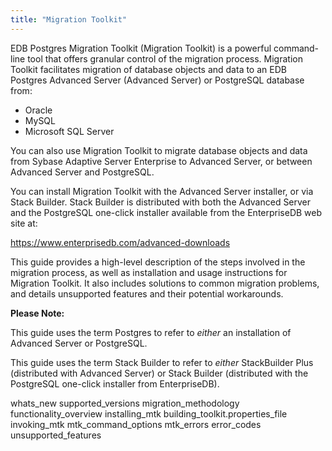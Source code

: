 ```yaml
---
title: "Migration Toolkit"
---
```


<div id="index" class="registered_link"></div>


EDB Postgres Migration Toolkit (Migration Toolkit) is a powerful command-line tool that offers granular control of the migration process. Migration Toolkit facilitates migration of database objects and data to an EDB Postgres Advanced Server (Advanced Server) or PostgreSQL database from:

-   Oracle
-   MySQL
-   Microsoft SQL Server

You can also use Migration Toolkit to migrate database objects and data from Sybase Adaptive Server Enterprise to Advanced Server, or between Advanced Server and PostgreSQL.

You can install Migration Toolkit with the Advanced Server installer, or via Stack Builder. Stack Builder is distributed with both the Advanced Server and the PostgreSQL one-click installer available from the EnterpriseDB web site at:

<https://www.enterprisedb.com/advanced-downloads>

This guide provides a high-level description of the steps involved in the migration process, as well as installation and usage instructions for Migration Toolkit. It also includes solutions to common migration problems, and details unsupported features and their potential workarounds.

**Please Note:**

This guide uses the term Postgres to refer to *either* an installation of Advanced Server or PostgreSQL.

This guide uses the term Stack Builder to refer to *either* StackBuilder Plus (distributed with Advanced Server) or Stack Builder (distributed with the PostgreSQL one-click installer from EnterpriseDB).

<div class="toctree" maxdepth="3">

whats\_new supported\_versions migration\_methodology functionality\_overview installing\_mtk building\_toolkit.properties\_file invoking\_mtk mtk\_command\_options mtk\_errors error\_codes unsupported\_features

</div>
